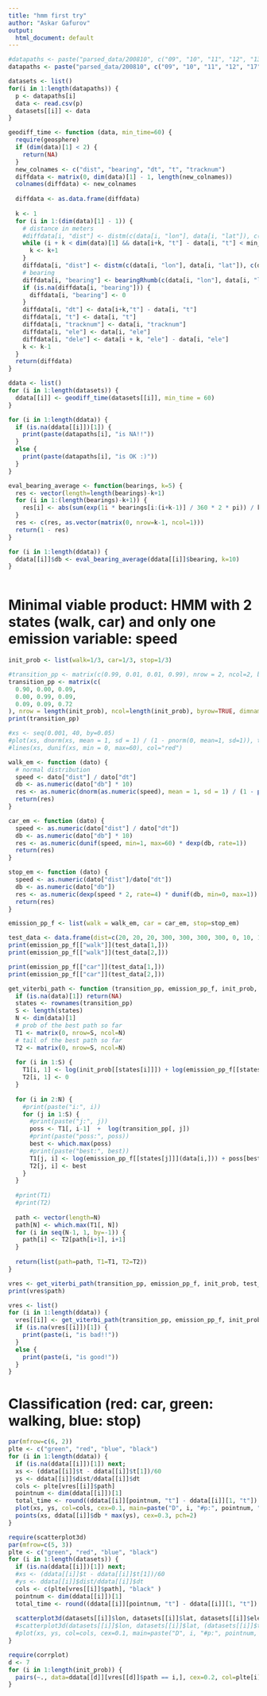 ```yaml
---
title: "hmm first try"
author: "Askar Gafurov"
output:
  html_document: default
---
```


```r
#datapaths <- paste("parsed_data/200810", c("09", "10", "11", "12", "13", "17", "18", "19", "20", "21", "22", "23", "24", "25"), ".gpx.csv", sep = "")
datapaths <- paste("parsed_data/200810", c("09", "10", "11", "12", "17", "18", "19", "20", "21", "22", "23", "24"), ".gpx.csv", sep = "")

datasets <- list()
for(i in 1:length(datapaths)) {
  p <- datapaths[i]
  data <- read.csv(p)
  datasets[[i]] <- data
}
```

```r
geodiff_time <- function (data, min_time=60) {
  require(geosphere)
  if (dim(data)[1] < 2) {
    return(NA)
  }
  new_colnames <- c("dist", "bearing", "dt", "t", "tracknum")
  diffdata <- matrix(0, dim(data)[1] - 1, length(new_colnames))
  colnames(diffdata) <- new_colnames
  
  diffdata <- as.data.frame(diffdata)
  
  k <- 1
  for (i in 1:(dim(data)[1] - 1)) {
    # distance in meters
    #diffdata[i, "dist"] <- distm(c(data[i, "lon"], data[i, "lat"]), c(data[i+k, "lon"], data[i+k, "lat"]), fun = distHaversine)
    while (i + k < dim(data)[1] && data[i+k, "t"] - data[i, "t"] < min_time) {
      k <- k+1
    }
    diffdata[i, "dist"] <- distm(c(data[i, "lon"], data[i, "lat"]), c(data[i+k, "lon"], data[i+k, "lat"]), fun = distVincentyEllipsoid)
    # bearing
    diffdata[i, "bearing"] <- bearingRhumb(c(data[i, "lon"], data[i, "lat"]), c(data[i+k, "lon"], data[i+k, "lat"]))
    if (is.na(diffdata[i, "bearing"])) {
      diffdata[i, "bearing"] <- 0
    }
    diffdata[i, "dt"] <- data[i+k,"t"] - data[i, "t"]
    diffdata[i, "t"] <- data[i, "t"]
    diffdata[i, "tracknum"] <- data[i, "tracknum"]
    diffdata[i, "ele"] <- data[i, "ele"]
    diffdata[i, "dele"] <- data[i + k, "ele"] - data[i, "ele"]
    k <- k-1
  }
  return(diffdata)
}

ddata <- list()
for (i in 1:length(datasets)) {
  ddata[[i]] <- geodiff_time(datasets[[i]], min_time = 60)
}

for (i in 1:length(ddata)) {
  if (is.na(ddata[[i]])[1]) {
    print(paste(datapaths[i], "is NA!!"))
  }
  else {
    print(paste(datapaths[i], "is OK :)"))
  }
}
```

```r
eval_bearing_average <- function(bearings, k=5) {
  res <- vector(length=length(bearings)-k+1)
  for (i in 1:(length(bearings)-k+1)) {
    res[i] <- abs(sum(exp(1i * bearings[i:(i+k-1)] / 360 * 2 * pi)) / k)
  }
  res <- c(res, as.vector(matrix(0, nrow=k-1, ncol=1)))
  return(1 - res)
}

for (i in 1:length(ddata)) {
  ddata[[i]]$db <- eval_bearing_average(ddata[[i]]$bearing, k=10)
}
```


```r

```


# Minimal viable product: HMM with 2 states (walk, car) and only one emission variable: speed


```r

init_prob <- list(walk=1/3, car=1/3, stop=1/3)

#transition_pp <- matrix(c(0.99, 0.01, 0.01, 0.99), nrow = 2, ncol=2, byrow=TRUE, dimnames = list(c("walk", "car"), c("walk", "car")))
transition_pp <- matrix(c(
  0.90, 0.00, 0.09,
  0.00, 0.99, 0.09,
  0.09, 0.09, 0.72
), nrow = length(init_prob), ncol=length(init_prob), byrow=TRUE, dimnames = list( names(init_prob), names(init_prob) ))
print(transition_pp)

#xs <- seq(0.001, 40, by=0.05)
#plot(xs, dnorm(xs, mean = 1, sd = 1) / (1 - pnorm(0, mean=1, sd=1)), type="l", xlab="speed (m/s)", ylab="density", main="speed distribution", col="green")
#lines(xs, dunif(xs, min = 0, max=60), col="red")

walk_em <- function (dato) {
  # normal distribution
  speed <- dato["dist"] / dato["dt"]
  db <- as.numeric(dato["db"] * 10)
  res <- as.numeric(dnorm(as.numeric(speed), mean = 1, sd = 1) / (1 - pnorm(0, mean=1, sd=1)) * dexp(db, rate=0.5)) 
  return(res)
}

car_em <- function (dato) {
  speed <- as.numeric(dato["dist"] / dato["dt"])
  db <- as.numeric(dato["db"] * 10)
  res <- as.numeric(dunif(speed, min=1, max=60) * dexp(db, rate=1))
  return(res)
}

stop_em <- function (dato) {
  speed <- as.numeric(dato["dist"]/dato["dt"])
  db <- as.numeric(dato["db"])
  res <- as.numeric(dexp(speed * 2, rate=4) * dunif(db, min=0, max=1))
  return(res)
}

emission_pp_f <- list(walk = walk_em, car = car_em, stop=stop_em)

test_data <- data.frame(dist=c(20, 20, 20, 300, 300, 300, 300, 0, 10, 10), dt=c(10, 10, 10, 10, 10, 10, 10, 10, 10, 10), db=c(0.2, 0.2, 0.2, 0.1, 0, 0, 0.3, 0.7, 0.2, 0.2))
print(emission_pp_f[["walk"]](test_data[1,]))
print(emission_pp_f[["walk"]](test_data[2,]))

print(emission_pp_f[["car"]](test_data[1,]))
print(emission_pp_f[["car"]](test_data[2,]))
```

```r
get_viterbi_path <- function (transition_pp, emission_pp_f, init_prob, data) {
  if (is.na(data)[1]) return(NA)
  states <- rownames(transition_pp)
  S <- length(states)
  N <- dim(data)[1]
  # prob of the best path so far
  T1 <- matrix(0, nrow=S, ncol=N)
  # tail of the best path so far
  T2 <- matrix(0, nrow=S, ncol=N)
  
  for (i in 1:S) {
    T1[i, 1] <- log(init_prob[[states[i]]]) + log(emission_pp_f[[states[i]]](data[1,]))
    T2[i, 1] <- 0
  }
  
  for (i in 2:N) {
    #print(paste("i:", i))
    for (j in 1:S) {
      #print(paste("j:", j))
      poss <- T1[, i-1]  +  log(transition_pp[, j])
      #print(paste("poss:", poss))
      best <- which.max(poss)
      #print(paste("best:", best))
      T1[j, i] <- log(emission_pp_f[[states[j]]](data[i,])) + poss[best]
      T2[j, i] <- best
    }
  }
  
  #print(T1)
  #print(T2)
  
  path <- vector(length=N)
  path[N] <- which.max(T1[, N])
  for (i in seq(N-1, 1, by=-1)) {
    path[i] <- T2[path[i+1], i+1]
  }
  
  return(list(path=path, T1=T1, T2=T2))
}

vres <- get_viterbi_path(transition_pp, emission_pp_f, init_prob, test_data)
print(vres$path)
```

```r
vres <- list()
for (i in 1:length(ddata)) {
  vres[[i]] <- get_viterbi_path(transition_pp, emission_pp_f, init_prob, ddata[[i]])
  if (is.na(vres[[i]])[1]) {
    print(paste(i, "is bad!!"))
  }
  else {
    print(paste(i, "is good!"))
  }
}
```

# Classification (red: car, green: walking, blue: stop)

```r
par(mfrow=c(6, 2))
plte <- c("green", "red", "blue", "black")
for (i in 1:length(ddata)) {
  if (is.na(ddata[[i]])[1]) next;
  xs <- (ddata[[i]]$t - ddata[[i]]$t[1])/60
  ys <- ddata[[i]]$dist/ddata[[i]]$dt
  cols <- plte[vres[[i]]$path]
  pointnum <- dim(ddata[[i]])[1]
  total_time <- round((ddata[[i]][pointnum, "t"] - ddata[[i]][1, "t"]) / 60 / 60, digits=2)
  plot(xs, ys, col=cols, cex=0.1, main=paste("D", i, "#p:", pointnum, "h:", total_time), xlab=NA, ylab=NA)
  points(xs, ddata[[i]]$db * max(ys), cex=0.3, pch=2)
}
```


```r
require(scatterplot3d)
par(mfrow=c(5, 3))
plte <- c("green", "red", "blue", "black")
for (i in 1:length(datasets)) {
  if (is.na(ddata[[i]])[1]) next;
  #xs <- (ddata[[i]]$t - ddata[[i]]$t[1])/60
  #ys <- ddata[[i]]$dist/ddata[[i]]$dt
  cols <- c(plte[vres[[i]]$path], "black" )
  pointnum <- dim(ddata[[i]])[1]
  total_time <- round((ddata[[i]][pointnum, "t"] - ddata[[i]][1, "t"]) / 60 / 60, digits=2)
  
  scatterplot3d(datasets[[i]]$lon, datasets[[i]]$lat, datasets[[i]]$ele, color=cols, cex.symbols = 0.1, xlab = NA, ylab=NA, zlab=NA)
  #scatterplot3d(datasets[[i]]$lon, datasets[[i]]$lat, (datasets[[i]]$t - datasets[[i]]$t[1])/60, color=cols, cex.symbols = 0.1, xlab = NA, ylab=NA, zlab=NA)
  #plot(xs, ys, col=cols, cex=0.1, main=paste("D", i, "#p:", pointnum, "h:", total_time), xlab=NA, ylab=NA)
}
```

```r
require(corrplot)
d <- 7
for (i in 1:length(init_prob)) {
  pairs(~., data=ddata[[d]][vres[[d]]$path == i,], cex=0.2, col=plte[i])
}
```

